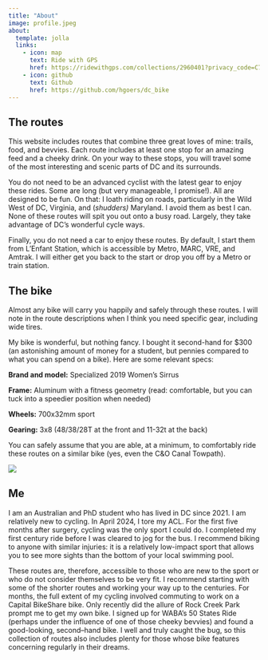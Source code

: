 ```yaml
---
title: "About"
image: profile.jpeg
about:
  template: jolla
  links:
    - icon: map
      text: Ride with GPS
      href: https://ridewithgps.com/collections/2960401?privacy_code=C7bXnhLUwHeAGLnyaXoTXYhrnk055lBa
    - icon: github
      text: Github
      href: https://github.com/hgoers/dc_bike
---
```


## The routes

This website includes routes that combine three great loves of mine: trails, food, and bevvies. Each route includes at least one stop for an amazing feed and a cheeky drink. On your way to these stops, you will travel some of the most interesting and scenic parts of DC and its surrounds.

You do not need to be an advanced cyclist with the latest gear to enjoy these rides. Some are long (but very manageable, I promise!). All are designed to be fun. On that: I loath riding on roads, particularly in the Wild West of DC, Virginia, and (*shudders)* Maryland. I avoid them as best I can. None of these routes will spit you out onto a busy road. Largely, they take advantage of DC's wonderful cycle ways.

Finally, you do not need a car to enjoy these routes. By default, I start them from L'Enfant Station, which is accessible by Metro, MARC, VRE, and Amtrak. I will either get you back to the start or drop you off by a Metro or train station.

## The bike

Almost any bike will carry you happily and safely through these routes. I will note in the route descriptions when I think you need specific gear, including wide tires.

My bike is wonderful, but nothing fancy. I bought it second-hand for \$300 (an astonishing amount of money for a student, but pennies compared to what you can spend on a bike). Here are some relevant specs:

**Brand and model:** Specialized 2019 Women's Sirrus

**Frame:** Aluminum with a fitness geometry (read: comfortable, but you can tuck into a speedier position when needed)

**Wheels:** 700x32mm sport

**Gearing:** 3x8 (48/38/28T at the front and 11-32t at the back)

You can safely assume that you are able, at a minimum, to comfortably ride these routes on a similar bike (yes, even the C&O Canal Towpath).

![](bike.jpeg){fig-align="center"}

## Me

I am an Australian and PhD student who has lived in DC since 2021. I am relatively new to cycling. In April 2024, I tore my ACL. For the first five months after surgery, cycling was the only sport I could do. I completed my first century ride before I was cleared to jog for the bus. I recommend biking to anyone with similar injuries: it is a relatively low-impact sport that allows you to see more sights than the bottom of your local swimming pool.

These routes are, therefore, accessible to those who are new to the sport or who do not consider themselves to be very fit. I recommend starting with some of the shorter routes and working your way up to the centuries. For months, the full extent of my cycling involved commuting to work on a Capital BikeShare bike. Only recently did the allure of Rock Creek Park prompt me to get my own bike. I signed up for WABA's 50 States Ride (perhaps under the influence of one of those cheeky bevvies) and found a good-looking, second–hand bike. I well and truly caught the bug, so this collection of routes also includes plenty for those whose bike features concerning regularly in their dreams.
